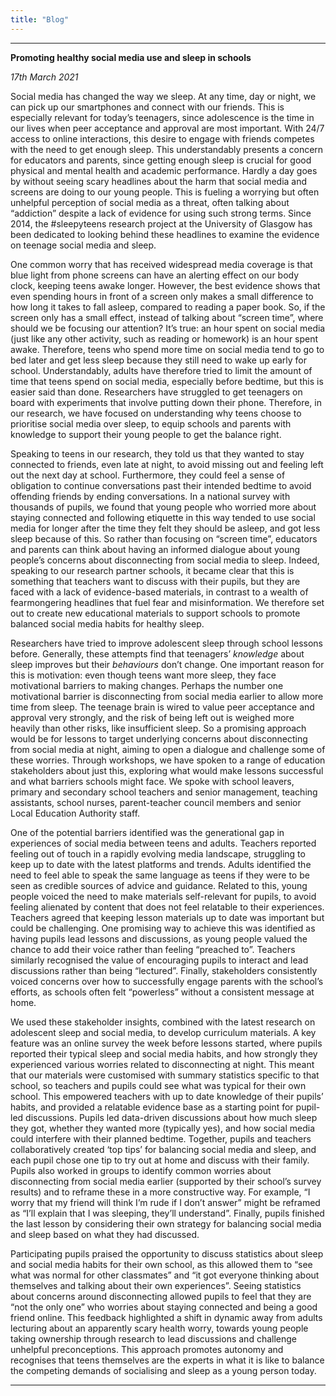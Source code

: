 ```yaml
---
title: "Blog"
---
```


---

**Promoting healthy social media use and sleep in schools**

*17th March 2021*

Social media has changed the way we sleep. At any time, day or night, we can pick up our smartphones and connect with our friends. This is especially relevant for today's teenagers, since adolescence is the time in our lives when peer acceptance and approval are most important. With 24/7 access to online interactions, this desire to engage with friends competes with the need to get enough sleep. This understandably presents a concern for educators and parents, since getting enough sleep is crucial for good physical and mental health and academic performance. Hardly a day goes by without seeing scary headlines about the harm that social media and screens are doing to our young people. This is fueling a worrying but often unhelpful perception of social media as a threat, often talking about "addiction" despite a lack of evidence for using such strong terms. Since 2014, the #sleepyteens research project at the University of Glasgow has been dedicated to looking behind these headlines to examine the evidence on teenage social media and sleep. 

One common worry that has received widespread media coverage is that blue light from phone screens can have an alerting effect on our body clock, keeping teens awake longer. However, the best evidence shows that even spending hours in front of a screen only makes a small difference to how long it takes to fall asleep, compared to reading a paper book. So, if the screen only has a small effect, instead of talking about "screen time", where should we be focusing our attention? It's true: an hour spent on social media (just like any other activity, such as reading or homework) is an hour spent awake. Therefore, teens who spend more time on social media tend to go to bed later and get less sleep because they still need to wake up early for school. Understandably, adults have therefore tried to limit the amount of time that teens spend on social media, especially before bedtime, but this is easier said than done. Researchers have struggled to get teenagers on board with experiments that involve putting down their phone. Therefore, in our research, we have focused on understanding why teens choose to prioritise social media over sleep, to equip schools and parents with knowledge to support their young people to get the balance right. 

Speaking to teens in our research, they told us that they wanted to stay connected to friends, even late at night, to avoid missing out and feeling left out the next day at school. Furthermore, they could feel a sense of obligation to continue conversations past their intended bedtime to avoid offending friends by ending conversations. In a national survey with thousands of pupils, we found that young people who worried more about staying connected and following etiquette in this way tended to use social media for longer after the time they felt they should be asleep, and got less sleep because of this. So rather than focusing on "screen time", educators and parents can think about having an informed dialogue about young people's concerns about disconnecting from social media to sleep. Indeed, speaking to our research partner schools, it became clear that this is something that teachers want to discuss with their pupils, but they are faced with a lack of evidence-based materials, in contrast to a wealth of fearmongering headlines that fuel fear and misinformation. We therefore set out to create new educational materials to support schools to promote balanced social media habits for healthy sleep. 

Researchers have tried to improve adolescent sleep through school lessons before. Generally, these attempts find that teenagers' *knowledge* about sleep improves but their *behaviours* don't change. One important reason for this is motivation: even though teens want more sleep, they face motivational barriers to making changes. Perhaps the number one motivational barrier is disconnecting from social media earlier to allow more time from sleep. The teenage brain is wired to value peer acceptance and approval very strongly, and the risk of being left out is weighed more heavily than other risks, like insufficient sleep. So a promising approach would be for lessons to target underlying concerns about disconnecting from social media at night, aiming to open a dialogue and challenge some of these worries. Through workshops, we have spoken to a range of education stakeholders about just this, exploring what would make lessons successful and what barriers schools might face. We spoke with school leavers, primary and secondary school teachers and senior management, teaching assistants, school nurses, parent-teacher council members and senior Local Education Authority staff. 

One of the potential barriers identified was the generational gap in experiences of social media between teens and adults. Teachers reported feeling out of touch in a rapidly evolving media landscape, struggling to keep up to date with the latest platforms and trends. Adults identified the need to feel able to speak the same language as teens if they were to be seen as credible sources of advice and guidance. Related to this, young people voiced the need to make materials self-relevant for pupils, to avoid feeling alienated by content that does not feel relatable to their experiences. Teachers agreed that keeping lesson materials up to date was important but could be challenging. One promising way to achieve this was identified as having pupils lead lessons and discussions, as young people valued the chance to add their voice rather than feeling "preached to". Teachers similarly recognised the value of encouraging pupils to interact and lead discussions rather than being "lectured". Finally, stakeholders consistently voiced concerns over how to successfully engage parents with the school's efforts, as schools often felt "powerless" without a consistent message at home. 

We used these stakeholder insights, combined with the latest research on adolescent sleep and social media, to develop curriculum materials. A key feature was an online survey the week before lessons started, where pupils reported their typical sleep and social media habits, and how strongly they experienced various worries related to disconnecting at night. This meant that our materials were customised with summary statistics specific to that school, so teachers and pupils could see what was typical for their own school. This empowered teachers with up to date knowledge of their pupils' habits, and provided a relatable evidence base as a starting point for pupil-led discussions. Pupils led data-driven discussions about how much sleep they got, whether they wanted more (typically yes), and how social media could interfere with their planned bedtime. Together, pupils and teachers collaboratively created 'top tips' for balancing social media and sleep, and each pupil chose one tip to try out at home and discuss with their family. Pupils also worked in groups to identify common worries about disconnecting from social media earlier (supported by their school's survey results) and to reframe these in a more constructive way. For example, "I worry that my friend will think I'm rude if I don't answer" might be reframed as "I'll explain that I was sleeping, they'll understand". Finally, pupils finished the last lesson by considering their own strategy for balancing social media and sleep based on what they had discussed. 

Participating pupils praised the opportunity to discuss statistics about sleep and social media habits for their own school, as this allowed them to "see what was normal for other classmates" and "it got everyone thinking about themselves and talking about their own experiences". Seeing statistics about concerns around disconnecting allowed pupils to feel that they are "not the only one" who worries about staying connected and being a good friend online. This feedback highlighted a shift in dynamic away from adults lecturing about an apparently scary health worry, towards young people taking ownership through research to lead discussions and challenge unhelpful preconceptions. This approach promotes autonomy and recognises that teens themselves are the experts in what it is like to balance the competing demands of socialising and sleep as a young person today.

---

 
